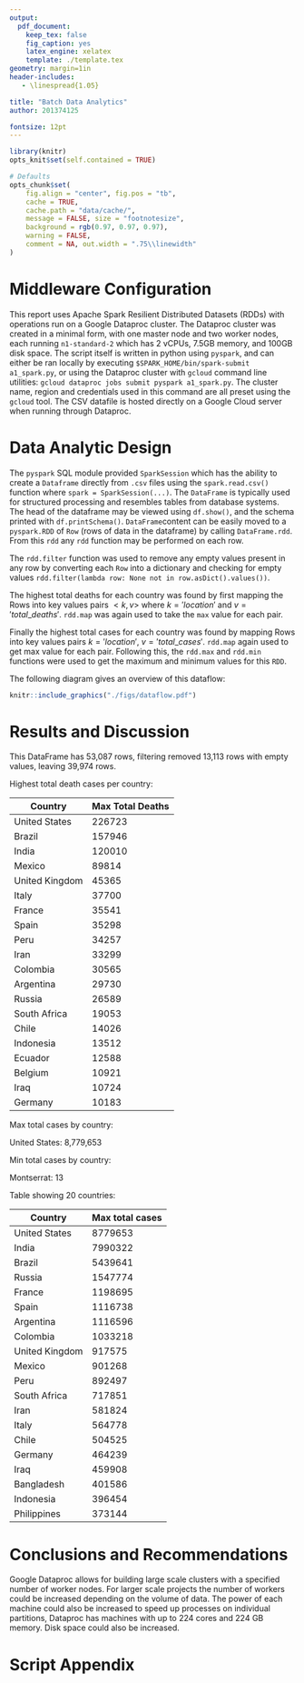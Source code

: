 ```yaml
---
output:
  pdf_document:
    keep_tex: false
    fig_caption: yes
    latex_engine: xelatex
    template: ./template.tex
geometry: margin=1in
header-includes:
   - \linespread{1.05}

title: "Batch Data Analytics"
author: 201374125

fontsize: 12pt
---
```


```r
library(knitr)
opts_knit$set(self.contained = TRUE)

# Defaults
opts_chunk$set(
    fig.align = "center", fig.pos = "tb",
    cache = TRUE,
    cache.path = "data/cache/",
    message = FALSE, size = "footnotesize",
    background = rgb(0.97, 0.97, 0.97),
    warning = FALSE,
    comment = NA, out.width = ".75\\linewidth"
)
```

# Middleware Configuration

This report uses Apache Spark Resilient Distributed Datasets (RDDs) with operations run on a Google Dataproc cluster. The Dataproc cluster was created in a minimal form, with one master node and two worker nodes, each running `n1-standard-2` which has 2 vCPUs, 7.5GB memory, and 100GB disk space. The script itself is written in python using `pyspark`, and can either be ran locally by executing `$SPARK_HOME/bin/spark-submit a1_spark.py`, or using the Dataproc cluster with `gcloud` command line utilities: `gcloud dataproc jobs submit pyspark a1_spark.py`. The cluster name, region and credentials used in this command are all preset using the `gcloud` tool. The CSV datafile is hosted directly on a Google Cloud server when running through Dataproc.

# Data Analytic Design

The `pyspark` SQL module provided `SparkSession` which has the ability to create a `Dataframe` directly from `.csv` files using the `spark.read.csv()` function where `spark = SparkSession(...)`. The `DataFrame` is typically used for structured processing and resembles tables from database systems. The head of the dataframe may be viewed using `df.show()`, and the schema printed with `df.printSchema()`. `DataFrame`content can be easily moved to a `pyspark.RDD` of `Row` (rows of data in the dataframe) by calling `DataFrame.rdd`. From this `rdd` any `rdd` function may be performed on each row.

The `rdd.filter` function was used to remove any empty values present in any row by converting each `Row` into a dictionary and checking for empty values `rdd.filter(lambda row: None not in row.asDict().values())`. 

The highest total deaths for each country was found by first mapping the Rows into key values pairs $<k,v>$ where $k='location'$ and $v='total\_deaths'$. `rdd.map` was again used to take the `max` value for each pair.

Finally the highest total cases for each country was found by mapping Rows into key values pairs $k='location'$, $v='total\_cases'$. `rdd.map` again used to get max value for each pair. Following this, the `rdd.max` and `rdd.min` functions were used to get the maximum and minimum values for this `RDD`.

The following diagram gives an overview of this dataflow:

```r
knitr::include_graphics("./figs/dataflow.pdf")
```
# Results and Discussion

This DataFrame has 53,087 rows, filtering removed 13,113 rows with empty values, leaving 39,974 rows.

Highest total death cases per country:

|            Country|    Max Total Deaths|
|--------------|------|
| United States|226723|
|        Brazil|157946|
|         India|120010|
|        Mexico| 89814|
|United Kingdom| 45365|
|         Italy| 37700|
|        France| 35541|
|         Spain| 35298|
|          Peru| 34257|
|          Iran| 33299|
|      Colombia| 30565|
|     Argentina| 29730|
|        Russia| 26589|
|  South Africa| 19053|
|         Chile| 14026|
|     Indonesia| 13512|
|       Ecuador| 12588|
|       Belgium| 10921|
|          Iraq| 10724|
|       Germany| 10183|

Max total cases by country:

United States: 8,779,653

Min total cases by country:

Montserrat: 13

Table showing 20 countries:


|            Country|     Max total cases|
|--------------|-------|
| United States|8779653|
|         India|7990322|
|        Brazil|5439641|
|        Russia|1547774|
|        France|1198695|
|         Spain|1116738|
|     Argentina|1116596|
|      Colombia|1033218|
|United Kingdom| 917575|
|        Mexico| 901268|
|          Peru| 892497|
|  South Africa| 717851|
|          Iran| 581824|
|         Italy| 564778|
|         Chile| 504525|
|       Germany| 464239|
|          Iraq| 459908|
|    Bangladesh| 401586|
|     Indonesia| 396454|
|   Philippines| 373144|

# Conclusions and Recommendations

Google Dataproc allows for building large scale clusters with a specified number of worker nodes. For larger scale projects the number of workers could be increased depending on the volume of data. The power of each machine could also be increased to speed up processes on individual partitions, Dataproc has machines with up to 224 cores and 224 GB memory. Disk space could also be increased.

# Script Appendix

```python
```
